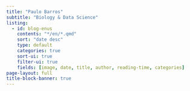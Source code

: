 ```yaml
---
title: "Paulo Barros"
subtitle: "Biology & Data Science"
listing:
  - id: blog-enus
    contents: "*/en/*.qmd"
    sort: "date desc"
    type: default
    categories: true
    sort-ui: true
    filter-ui: true
    fields: [image, date, title, author, reading-time, categories]
page-layout: full
title-block-banner: true
---
```


::: {#blog-enus}

:::


